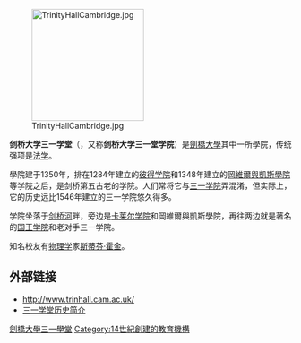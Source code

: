 {{coord|52|12|21|N|0|06|58|E|display=title|name=Trinity Hall}}
[[File:TrinityHallCambridge.jpg|200px]]

'''剑桥大学三一学堂'''（{{Lang-en|'''Trinitiy Hall'''}}，又称'''剑桥大学三一堂学院'''）是[[劍橋大學|劍橋大學]]其中一所學院，传统强项是[[法学|法学]]。

學院建于1350年，排在1284年建立的[[剑桥大学彼得学院|彼得学院]]和1348年建立的[[劍橋大學岡維爾與凱斯學院|岡維爾與凱斯學院]]等学院之后，是剑桥第五古老的学院。人们常将它与[[剑桥三一学院|三一学院]]弄混淆，但实际上，它的历史远比1546年建立的三一学院悠久得多。

学院坐落于[[剑桥河|剑桥河]]畔，旁边是[[剑桥大学卡莱尔学院|卡莱尔学院]]和岡維爾與凱斯學院，再往两边就是著名的[[剑桥大学国王学院|国王学院]]和老对手三一学院。

知名校友有[[物理学|物理学]]家[[斯蒂芬·霍金|斯蒂芬·霍金]]。

== 外部链接 ==
* http://www.trinhall.cam.ac.uk/ {{Wayback|url=http://www.trinhall.cam.ac.uk/ |date=20071226202541 }}
* [https://web.archive.org/web/20071226202541/http://www.trinhall.cam.ac.uk/about/history.asp  三一学堂历史简介{{en}}]

{{University of Cambridge}}

[[Category:劍橋大學三一學堂|]]
[[Category:14世紀創建的教育機構|Category:14世紀創建的教育機構]]